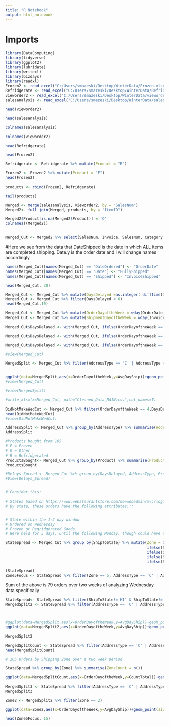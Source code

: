 ```yaml
---
title: "R Notebook"
output: html_notebook
---
```

# Imports

```r
library(DataComputing)
library(tidyverse)
library(ggplot2)
library(lubridate)
library(writexl)
library(bizdays)
library(readxl)
Frozen2 <- read_excel("C:/Users/smazeski/Desktop/WinterData/Frozen.xlsx")
Refridgerate <- read_excel("C:/Users/smazeski/Desktop/WinterData/Refridgerate.xlsx")
vieworder2 <- read_excel("C:/Users/smazeski/Desktop/WinterData/vieworder2.xlsx")
salesanalysis <- read_excel("C:/Users/smazeski/Desktop/WinterData/salesanalysis.xlsx")

```



```r

head(vieworder2)
```


```r
head(salesanalysis)

```

```r
colnames(salesanalysis)
```

```r
colnames(vieworder2)
```
```r
head(Refridgerate)

```
```r
head(Frozen2)

```
```r
Refridgerate <- Refridgerate %>% mutate(Product = "R")

```
```r
Frozen2 <- Frozen2 %>% mutate(Product = "F")
head(Frozen2)


```
```r
products <- rbind(Frozen2, Refridgerate)

tail(products)
```




```r
Merged <- merge(salesanalysis, vieworder2, by = "SalesNum")
Merged2<- full_join(Merged, products, by = "ItemID")

```

```r
Merged2$Product[is.na(Merged2$Product)] = 'O'
colnames((Merged2))



```


```r

Merged_Cut <- Merged2 %>% select(SalesNum, Invoice, SalesNum, Category, ShipToState, ItemID, Quantity, DateOrdered, Date, Shipped, ItemID, Product, AddressType)

```


#Here we see from the data that DateShipped is the date in which ALL items are completed shipping. Date.y is the order date and I will change names accordingly

```r
names(Merged_Cut)[names(Merged_Cut) == "DateOrdered"] <- "OrderDate"
names(Merged_Cut)[names(Merged_Cut) == "Date"] <- "FullyShipped"
names(Merged_Cut)[names(Merged_Cut) == "Shipped"] <- "InvoiceShipped"

head(Merged_Cut, 30)

```

```r

Merged_Cut <- Merged_Cut %>% mutate(DaysDelayed =as.integer( difftime(InvoiceShipped, OrderDate, unit = "days")))
Merged_Cut <- Merged_Cut %>% filter(DaysDelayed < 6)
head(Merged_Cut,10)
```



```r
Merged_Cut <- Merged_Cut %>% mutate(OrderDayoftheWeek = wday(OrderDate))
Merged_Cut <- Merged_Cut %>% mutate(ShipmentDayoftheWeek = wday(InvoiceShipped))

Merged_Cut$DaysDelayed <- with(Merged_Cut, ifelse(OrderDayoftheWeek == 1 & Product != 'O' & DaysDelayed != 0, DaysDelayed - 1, DaysDelayed))

Merged_Cut$DaysDelayed <- with(Merged_Cut, ifelse(OrderDayoftheWeek == 7 & AddressType == 'R' & Product != 'O'& DaysDelayed != 0, DaysDelayed - 1, DaysDelayed))

Merged_Cut$DaysDelayed <- with(Merged_Cut, ifelse(OrderDayoftheWeek == 7 & AddressType == 'C'& Product != 'O'& DaysDelayed != 0, DaysDelayed - 1, DaysDelayed))

#view(Merged_Cut)

```
```r
MergedSplit <- Merged_Cut %>% filter(AddressType == 'C' | AddressType == 'R') %>%group_by(Product, AddressType, OrderDayoftheWeek) %>% summarise(AvgDayShip = mean(DaysDelayed))


ggplot(data=MergedSplit,aes(x=OrderDayoftheWeek,y=AvgDayShip))+geom_point(size = 3)+aes(colour=Product, shape = AddressType)#+facet_wrap(~Product,ncol=4) 
#view(Merged_Cut)
```

```r


#view(MergedSplit)
```




```r
#write_xlsx(x=Merged_Cut, path="Cleaned_Data_MAIN.csv",col_names=T)
```


```r

DidNotMakeWedCut <- Merged_Cut %>% filter(OrderDayoftheWeek == 4,DaysDelayed== 5)
head(DidNotMakeWedCut)
#view(DidNotMakeWedCut)
```


```r


AddressSplit <- Merged_Cut %>% group_by(AddressType) %>% summarise(AddressTypeForOrder=n())
AddressSplit
```


```r

#Products bought from 105
# F = Frozen
# O = Other
# R = Refridgerated
ProductsBought<- Merged_Cut %>% group_by(Product) %>% summarise(ProductTypeSpred=n())
ProductsBought

```


```r

#Delays_Spread <- Merged_Cut %>% group_by(DaysDelayed, AddressType, Product) %>% summarise(DaysDelayedCount=n())
#View(Delays_Spread)


# Consider this: 

```

```r

# States based on https://www.webstaurantstore.com/newwebadmin/mvc/logistics:warehouseTransitTimes/ Zones 1&2
# By state, these orders have the following attributes:::


# State within the 1-2 day window
# Ordered on Wednesday
# Frozen or Regridgerated Goods
# Were held for 5 days, until the following Monday, though could have arrived by Saturday

StateSpread <- Merged_Cut %>% group_by(ShipToState) %>% mutate(Zone = ifelse(ShipToState == "NY" | ShipToState == "PA"| ShipToState == "ME"| ShipToState == "VT"| ShipToState == "NH"| ShipToState == "MA"| ShipToState == "RI"| ShipToState == "CT"| ShipToState == "NJ"| ShipToState == "DE"| ShipToState == "MD"| ShipToState == "WV"| ShipToState == "VA"| ShipToState == "MI"| ShipToState == "OH"| ShipToState == "MI"| ShipToState == "IN"| ShipToState == "IL"| ShipToState == "KY"| ShipToState == "TN"| ShipToState == "AL"| ShipToState == "NC"| ShipToState == "SC"| ShipToState == "GA"| ShipToState == "FL"| ShipToState == "DC", 2,
                                                               ifelse(ShipToState == "MS" | ShipToState == "LA"| ShipToState == "WI"| ShipToState == "IA"| ShipToState == "MO"| ShipToState == "OK"| ShipToState == "TX"| ShipToState == "MN"| ShipToState == "OK"| ShipToState == "KS"| ShipToState == "SD"| ShipToState == "ND" | ShipToState == "AR", 3,
                                                               ifelse(ShipToState == "NM" | ShipToState == "AZ"| ShipToState == "MT"| ShipToState == "WY"| ShipToState == "NE"| ShipToState == "CO", 4,
                                                               ifelse(ShipToState == "ID" | ShipToState == "OR"| ShipToState == "CA"| ShipToState == "UT"| ShipToState == "NV"| ShipToState == "WA", 5,
                                                               ifelse(ShipToState == "AK" | ShipToState == "HI",7, NA))))))

(StateSpread)
Zone5Focus <- StateSpread %>% filter(Zone == 5, AddressType == 'C' | AddressType == 'R')
```
Sum of the above is 79 orders over two weeks of analyzing Wednesday data specifically

```r
StateSpread<- StateSpread %>% filter(ShipToState!='HI' & ShipToState!='AK')
MergedSplit2 <- StateSpread %>% filter(AddressType == 'C' | AddressType == 'R') %>%group_by(Product, AddressType, OrderDayoftheWeek, Zone) %>% summarise(AvgDayShip = mean(DaysDelayed))



#ggplot(data=MergedSplit,aes(x=OrderDayoftheWeek,y=AvgDayShip))+geom_point(size = 3)+aes(colour=Product, shape = AddressType)#+facet_wrap(~Product,ncol=4) 
ggplot(data=MergedSplit2,aes(x=OrderDayoftheWeek,y=AvgDayShip))+geom_point(size = 3)+aes(colour=Product, shape = AddressType)+facet_wrap(~Zone,ncol=4) + labs(title = "105 Response Shipping Response to Customer Location", caption = "** Orders that took more than 5 days to ship have been removed **")


```

```r
MergedSplit2
```

```r

MergedSplitCount <- StateSpread %>% filter(AddressType == 'C' | AddressType == 'R') %>%group_by(Product, AddressType, OrderDayoftheWeek, Zone) %>% summarise(CountTotal = n())
head(MergedSplitCount)
```
```r
# 105 Orders by Shipping Zone over a two week period

StateSpread %>% group_by(Zone) %>% summarise(ZoneCount = n())
```

```r
ggplot(data=MergedSplitCount,aes(x=OrderDayoftheWeek,y=CountTotal))+geom_point(size = 3)+aes(colour=Product, shape = AddressType)+facet_wrap(~Zone,ncol=4)+ ggtitle("Volume of Hometown by Predicted Days to Arive to Customer")

```


```r
MergedSplit3 <- StateSpread %>% filter(AddressType == 'C' | AddressType == 'R') %>%group_by(Product, AddressType, OrderDayoftheWeek, ShipToState) %>% summarise(AvgDayShip = mean(DaysDelayed))
MergedSplit3

```

```r
Zone2 <- MergedSplit2 %>% filter(Zone == 2)

```


```r
ggplot(data=Zone2,aes(x=OrderDayoftheWeek,y=AvgDayShip))+geom_point(size = 3)+aes(colour=Product, shape = AddressType)+ ggtitle("105 Shipping to States that take 1 or 2 Days to Arrive")


```


```r
head(Zone5Focus, 15)

```





